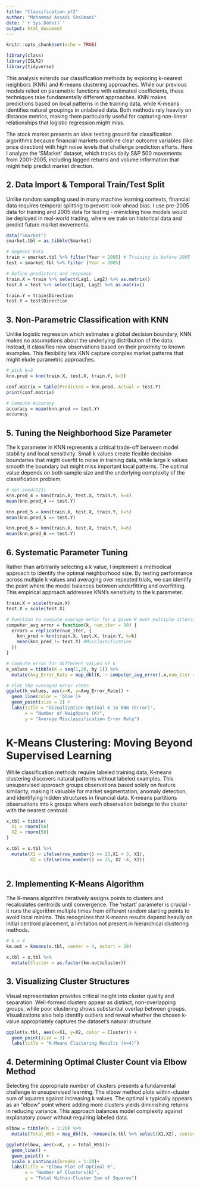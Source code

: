 ```yaml
---
title: "Classification_pt2"
author: "Mohammad Assadi Shalmani"
date: '`r Sys.Date()`'
output: html_document
---
```


```r
knitr::opts_chunk$set(echo = TRUE)
```



```r
library(class)
library(ISLR2)
library(tidyverse)
```



This analysis extends our classification methods by exploring k-nearest neighbors (KNN) and K-means clustering approaches. While our previous models relied on parametric functions with estimated coefficients, these techniques take fundamentally different approaches. KNN makes predictions based on local patterns in the training data, while K-means identifies natural groupings in unlabeled data. Both methods rely heavily on distance metrics, making them particularly useful for capturing non-linear relationships that logistic regression might miss.

The stock market presents an ideal testing ground for classification algorithms because financial markets combine clear outcome variables (like price direction) with high noise levels that challenge prediction efforts. Here I analyze the 'SMarket' dataset, which tracks daily S&P 500 movements from 2001-2005, including lagged returns and volume information that might help predict market direction.

## 2. Data Import & Temporal Train/Test Split

Unlike random sampling used in many machine learning contexts, financial data requires temporal splitting to prevent look-ahead bias. I use pre-2005 data for training and 2005 data for testing - mimicking how models would be deployed in real-world trading, where we train on historical data and predict future market movements.

```r
data("Smarket")
smarket.tbl = as_tibble(Smarket)

# Segment Data
train = smarket.tbl %>% filter(Year < 2005) # Training is before 2005
test = smarket.tbl %>% filter (Year = 2005)

# Define predictors and response
train.X = train %>% select(Lag1, Lag2) %>% as.matrix()
test.X = test %>% select(Lag1, Lag2) %>% as.matrix()

train.Y = train$Direction  
test.Y = test$Direction

```
## 3. Non-Parametric Classification with KNN

Unlike logistic regression which estimates a global decision boundary, KNN makes no assumptions about the underlying distribution of the data. Instead, it classifies new observations based on their proximity to known examples. This flexibility lets KNN capture complex market patterns that might elude parametric approaches.
```r
# pick k=3
knn.pred = knn(train.X, test.X, train.Y, k=3)
```

```r
conf.matrix = table(Predicted = knn.pred, Actual = test.Y)
print(conf.matrix)

# Compute Accuracy
accuracy = mean(knn.pred == test.Y)
accuracy
```

## 5. Tuning the Neighborhood Size Parameter

The k parameter in KNN represents a critical trade-off between model stability and local sensitivity. Small k values create flexible decision boundaries that might overfit to noise in training data, while large k values smooth the boundary but might miss important local patterns. The optimal value depends on both sample size and the underlying complexity of the classification problem.

```r
# set.seed(123)
knn.pred_4 = knn(train.X, test.X, train.Y, k=4)
mean(knn.pred_4 == test.Y)

knn.pred_5 = knn(train.X, test.X, train.Y, k=5)
mean(knn.pred_5 == test.Y)

knn.pred_6 = knn(train.X, test.X, train.Y, k=6)
mean(knn.pred_6 == test.Y)
```

## 6. Systematic Parameter Tuning

Rather than arbitrarily selecting a k value, I implement a methodical approach to identify the optimal neighborhood size. By testing performance across multiple k values and averaging over repeated trials, we can identify the point where the model balances between underfitting and overfitting. This empirical approach addresses KNN's sensitivity to the k parameter.

```r
train.X = scale(train.X)
test.X = scale(test.X)

# Function to compute average error for a given K over multiple itterations
computer_avg_error = function(k, num_iter = 50) {
  errors = replicate(num_iter, {
    knn_pred = knn(train.X, test.X, train.Y, k=k)
    mean(knn_pred != test.Y) #Misclassification
  })
}

# Compute error for different values of k
k_values = tibble(K = seq(1,20, by 1)) %>% 
  mutate(Avg_Error_Rate = map_dbl(K, ~ computer_avg_error(.x,num_iter = 100)))

```


```r
# Plot the averaged error rates
ggplot(k_values, aes(x=K, y=Avg_Error_Rate)) +
  geom_line(color = 'blue')+
  geom_point(size = 2) +
  labs(title = "Vizualization Optimal K in KNN (Error)",
       x = "Number of Neighbors (K)",
       y = "Average Misclassification Error Rate")
```

# K-Means Clustering: Moving Beyond Supervised Learning

While classification methods require labeled training data, K-means clustering discovers natural patterns without labeled examples. This unsupervised approach groups observations based solely on feature similarity, making it valuable for market segmentation, anomaly detection, and identifying hidden structures in financial data. K-means partitions observations into k groups where each observation belongs to the cluster with the nearest centroid.

```r
x,tbl = tibble(
  X1 = rnorm(50)
  X2 = rnorm(50)
)

x.tbl = x.tbl %>% 
  mutate(X1 = ifelse(row_number() <= 25,X1 + 3, X1),
         X2 = ifelse(row_number() <= 25, X2 -4, X2))
        
```

## 2. Implementing K-Means Algorithm

The K-means algorithm iteratively assigns points to clusters and recalculates centroids until convergence. The 'nstart' parameter is crucial - it runs the algorithm multiple times from different random starting points to avoid local minima. This recognizes that K-means results depend heavily on initial centroid placement, a limitation not present in hierarchical clustering methods.
```r
# k = 4
km.out = kmeans(x.tbl, center = 4, nstart = 20)

x.tbl = x.tbl %>% 
  mutate(Cluster = as.factor(km.out$cluster))
```

## 3. Visualizing Cluster Structures

Visual representation provides critical insight into cluster quality and separation. Well-formed clusters appear as distinct, non-overlapping groups, while poor clustering shows substantial overlap between groups. Visualizations also help identify outliers and reveal whether the chosen k-value appropriately captures the dataset's natural structure.
```r
ggplot(x.tbl, aes(x=X1, y=X2, color = Cluster)) +
  geom_point(size = 3) +
  labs(title = "K-Means Clustering Results (k=4)")
```

## 4. Determining Optimal Cluster Count via Elbow Method

Selecting the appropriate number of clusters presents a fundamental challenge in unsupervised learning. The elbow method plots within-cluster sum of squares against increasing k values. The optimal k typically appears as an "elbow" point where adding more clusters yields diminishing returns in reducing variance. This approach balances model complexity against explanatory power without requiring labeled data.

```r
elbow = tibble(K = 1:20) %>% 
  mutate(Total_WSS = map_dbl(k, ~kmeans(x.tbl %>% select(X1,X2), centers = .x,nstart=20)$tot.withinss))

ggplot(elbow, aes(x=K, y = Total_WSS))+
  geom_line() +
  geom_point() +
  scale_x_continous(breaks = 1:20)+
  labs(title = "Elbow Plot of Optimal K",
       x = "Number of Clusters(K)",
       y = "Total Within-Cluster Sum of Squares")

```


